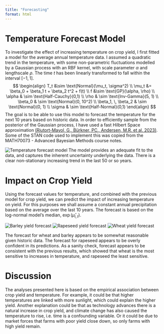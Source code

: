 ```yaml
---
title: "Forecasting"
format: html
---
```


# Temperature Forecast Model

To investigate the effect of increasing temperature on crop yield, I first fitted a model for the average annual temperature data. I assumed a quadratic trend in the temperature, with some non-parametric fluctuations modelled by a Gaussian process with an RBF kernel, with scale parameter $\alpha$ and lengthscale $\rho$. The time $t$ has been linearly transformed to fall within the interval $[-1, 1]$. $$
\begin{align}
T_t &\sim \text{Normal}(\mu_t, \sigma^2) \\
\mu_t &= \beta_0 + \beta_1 t + \beta_2 t^2 + f(t) \\
f &\sim \text{GP}(\alpha, \rho) \\
\alpha & \sim \text{Half-Cauchy}(0,1) \\
\rho & \sim \text{Inv-Gamma}(5, 1) \\
\beta_0 & \sim \text{Normal}(0, 10^2) \\
\beta_1, \, \beta_2 & \sim \text{Normal}(0, 1) \\
\sigma & \sim \text{Half-Normal}(0,1)
\end{align}
$$ The goal is to be able to use this model to forecast the temperature for the next 10 years based on historic data. In order to efficiently sample from the posterior of the Gaussian process, I have used a fast Hilbert Space approximation [(Riutort-Mayol, G., Bürkner, PC., Andersen, M.R. et al. 2023)](https://arxiv.org/pdf/2004.11408). Some of the STAN code used to implement this was copied from the MATH70073 - Advanced Bayesian Methods course notes.

![Temperature forecast model](./outputs/300-forecast/temp_forecast.png "Posterior 95% confidence interval for average annual temperature.") The model provides an adequate fit to the data, and captures the inherent uncertainty underlying the data. There is a clear non-stationary increasing trend in the last 50 or so years.

# Impact on Crop Yield

Using the forecast values for temperature, and combined with the previous model for crop yield, we can predict the impact of increasing temperature on yield. For this purposes we shall assume a constant annual precipitation based on the average over the last 10 years. The forecast is based on the log-normal model's median, $\exp(\hat{\mu}_{i,t})$.

![Barley yield forecast](./outputs/300-forecast/barley_forecast.png "Yield forecast for barley.") ![Rapeseed yield forecast](./outputs/300-forecast/rapeseed_forecast.png "Yield forecast for rapeseed.") ![Wheat yield forecast](./outputs/300-forecast/wheat_forecast.png "Yield forecast for wheat.")

The forecast for wheat and barley appears to be somewhat reasonable given historic data. The forecast for rapeseed appears to be overly confident in its predictions. As a sanity check, forecast appears to be consistent with the previous results, which showed that wheat is the most sensitive to increases in temperature, and rapeseed the least sensitive.

# Discussion

The analyses presented here is based on the empirical association between crop yield and temperature. For example, it could be that higher temperatures are linked with more sunlight, which could explain the higher yield. Another explanation could be that as technology advances there is a natural increase in crop yield, and climate change has also caused the temperature to rise, i.e. time is a confounding variable. Or it could be due to market forces that farms with poor yield close down, so only farms with high yield remain.
